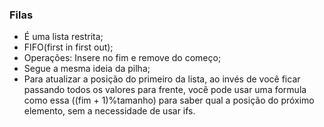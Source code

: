 






### Filas

-   É uma lista restrita;
-   FIFO(first in first out);
-   Operações: Insere no fim e remove do começo;
-   Segue a mesma ideia da pilha;
-   Para atualizar a posição do primeiro da lista, ao invés de você
    ficar passando todos os valores para frente, você pode usar uma
    formula como essa ((fim + 1)%tamanho) para saber qual a posição do
    próximo elemento, sem a necessidade de usar ifs.


